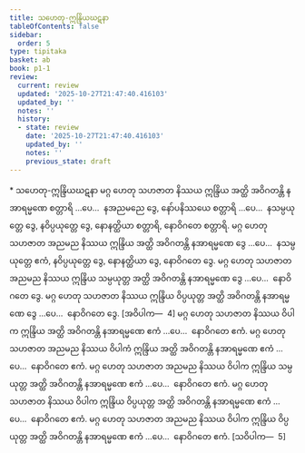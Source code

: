 ```yaml
---
title: သဟေတု-ဣန္ဒြိယဃဋနာ
tableOfContents: false
sidebar:
  order: 5
type: tipitaka
basket: ab
book: p1-1
review:
  current: review
  updated: '2025-10-27T21:47:40.416103'
  updated_by: ''
  notes: ''
  history:
  - state: review
    date: '2025-10-27T21:47:40.416103'
    updated_by: ''
    notes: ''
    previous_state: draft
---
```



<ReviewStatus review={frontmatter.review} showDetails={true} />

<HypothesisAnnotation frontmatter={frontmatter} />

<DynamicBreadcrumb />

<Paragraph type="center" book="p1-1">
* သဟေတု-ဣန္ဒြိယဃဋနာ
</Paragraph>

<Division number="481" book="p1-1" e="ch" v="36" p="175">

<Paragraph number="1626" book="p1-1">
မဂ္ဂ ဟေတု သဟဇာတ နိဿယ ဣန္ဒြိယ အတ္ထိ အဝိဂတန္တိ နအာရမ္မဏေ စတ္တာရိ …ပေ…  နအညမညေ ဒွေ, နော်ပနိဿယေ စတ္တာရိ …ပေ…  နသမ္ပယုတ္တေ ဒွေ, နဝိပ္ပယုတ္တေ ဒွေ, နောနတ္ထိယာ စတ္တာရိ, နောဝိဂတေ စတ္တာရိ.
</Paragraph>

<Paragraph number="1627" book="p1-1">
မဂ္ဂ ဟေတု သဟဇာတ အညမည နိဿယ ဣန္ဒြိယ အတ္ထိ အဝိဂတန္တိ နအာရမ္မဏေ ဒွေ …ပေ…  နသမ္ပယုတ္တေ ဧကံ, နဝိပ္ပယုတ္တေ ဒွေ, နောနတ္ထိယာ ဒွေ, နောဝိဂတေ ဒွေ.
</Paragraph>

<Paragraph number="1628" book="p1-1">
မဂ္ဂ ဟေတု သဟဇာတ အညမည နိဿယ ဣန္ဒြိယ သမ္ပယုတ္တ အတ္ထိ အဝိဂတန္တိ နအာရမ္မဏေ ဒွေ …ပေ…  နောဝိဂတေ ဒွေ.
</Paragraph>

<Paragraph number="1629" book="p1-1">
မဂ္ဂ ဟေတု သဟဇာတ နိဿယ ဣန္ဒြိယ ဝိပ္ပယုတ္တ အတ္ထိ အဝိဂတန္တိ နအာရမ္မဏေ ဒွေ …ပေ…  နောဝိဂတေ ဒွေ. [အဝိပါက—  4]
</Paragraph>

<Paragraph number="1630" book="p1-1">
မဂ္ဂ ဟေတု သဟဇာတ နိဿယ ဝိပါက ဣန္ဒြိယ အတ္ထိ အဝိဂတန္တိ နအာရမ္မဏေ ဧကံ …ပေ…  နောဝိဂတေ ဧကံ.
</Paragraph>

<Paragraph number="1631" book="p1-1">
မဂ္ဂ ဟေတု သဟဇာတ အညမည နိဿယ ဝိပါကံ ဣန္ဒြိယ အတ္ထိ အဝိဂတန္တိ နအာရမ္မဏေ ဧကံ …ပေ…  နောဝိဂတေ ဧကံ.
</Paragraph>

<Paragraph number="1632" book="p1-1">
မဂ္ဂ ဟေတု သဟဇာတ အညမည နိဿယ ဝိပါက ဣန္ဒြိယ သမ္ပယုတ္တ အတ္ထိ အဝိဂတန္တိ နအာရမ္မဏေ ဧကံ …ပေ…  နောဝိဂတေ ဧကံ.
</Paragraph>

<Paragraph number="1633" book="p1-1">
မဂ္ဂ ဟေတု သဟဇာတ နိဿယ ဝိပါက ဣန္ဒြိယ ဝိပ္ပယုတ္တ အတ္ထိ အဝိဂတန္တိ နအာရမ္မဏေ ဧကံ …ပေ…  နောဝိဂတေ ဧကံ.
</Paragraph>

<Paragraph number="1634" book="p1-1">
မဂ္ဂ ဟေတု သဟဇာတ အညမည နိဿယ ဝိပါက ဣန္ဒြိယ ဝိပ္ပယုတ္တ အတ္ထိ အဝိဂတန္တိ နအာရမ္မဏေ ဧကံ …ပေ…  နောဝိဂတေ ဧကံ. [သဝိပါက—  5]
</Paragraph>
</Division>